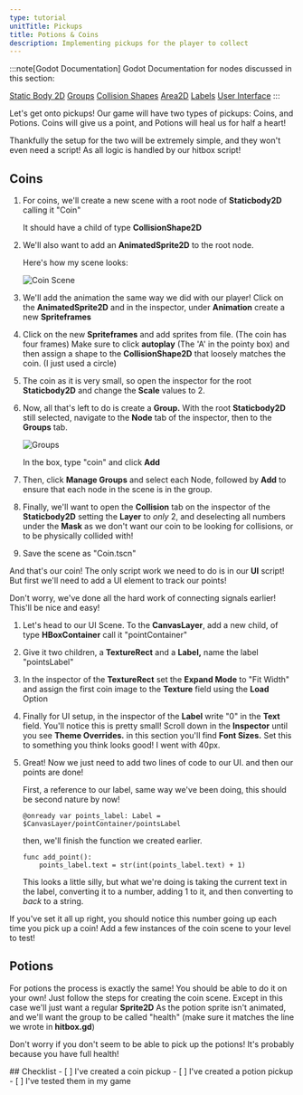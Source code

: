 ```yaml
---
type: tutorial
unitTitle: Pickups
title: Potions & Coins
description: Implementing pickups for the player to collect
---
```




:::note[Godot Documentation]
Godot Documentation for nodes discussed in this section: 

[Static Body 2D](https://docs.godotengine.org/en/3.2/classes/class_staticbody2d.html) [Groups](https://docs.godotengine.org/en/stable/tutorials/scripting/groups.html) [Collision Shapes](https://docs.godotengine.org/en/stable/tutorials/physics/collision_shapes_2d.html) [Area2D](https://docs.godotengine.org/en/stable/classes/class_area2d.html) [Labels](https://docs.godotengine.org/en/stable/classes/class_label.html#class-label) [User Interface](https://docs.godotengine.org/en/stable/tutorials/ui/index.html)
:::


Let's get onto pickups! Our game will have two types of pickups: Coins, and Potions. Coins will give us a point, and Potions will heal us for half a heart!

Thankfully the setup for the two will be extremely simple, and they won't even need a script! As all logic is handled by our hitbox script!

## Coins

<Steps>

1. For coins, we'll create a new scene with a root node of **Staticbody2D** calling it "Coin"

	It should have a child of type **CollisionShape2D**

2. We'll also want to add an **AnimatedSprite2D** to the root node.

	Here's how my scene looks:

	![Coin Scene](/src/assets/godot/dungeonCrawler/coinScene.png)

3. We'll add the animation the same way we did with our player! Click on the **AnimatedSprite2D** and in the inspector, under **Animation** create a new **Spriteframes**

4. Click on the new **Spriteframes** and add sprites from file. (The coin has four frames) Make sure to click **autoplay** (The 'A' in the pointy box)
 and then assign a shape to the **CollisionShape2D** that loosely matches the coin. (I just used a circle)

5. The coin as it is very small, so open the inspector for the root **Staticbody2D** and change the **Scale** values to 2.

6. Now, all that's left to do is create a **Group.** With the root **Staticbody2D** still selected, navigate to the **Node** tab of the inspector, then to the **Groups** tab.

	![Groups](/src/assets/godot/dungeonCrawler/groups.png)

	In the box, type "coin" and click **Add**

7. Then, click **Manage Groups** and select each Node, followed by **Add** to ensure that each node in the scene is in the group.

8. Finally, we'll want to open the **Collision** tab on the inspector of the **Staticbody2D** setting the **Layer** to *only* 2, and deselecting all numbers under the **Mask** as we don't want our coin to be looking for collisions, or to be physically collided with!

9. Save the scene as "Coin.tscn"
</Steps>

And that's our coin! The only script work we need to do is in our **UI** script! But first we'll need to add a UI element to track our points!

Don't worry, we've done all the hard work of connecting signals earlier! This'll be nice and easy!

<Steps>

1. Let's head to our UI Scene. To the **CanvasLayer**, add a new child, of type **HBoxContainer** call it "pointContainer"

2. Give it two children, a **TextureRect** and a **Label,** name the label "pointsLabel"

3. In the inspector of the **TextureRect** set the **Expand Mode** to "Fit Width" and assign the first coin image to the **Texture** field using the **Load** Option

4. Finally for UI setup, in the inspector of the **Label** write "0" in the **Text** field. You'll notice this is pretty small! Scroll down in the **Inspector** until you see **Theme Overrides.** in this section you'll find **Font Sizes.** Set this to something you think looks good! I went with 40px.

5. Great! Now we just need to add two lines of code to our UI. and then our points are done!

	First, a reference to our label, same way we've been doing, this should be second nature by now!

	```gdscript
	@onready var points_label: Label = $CanvasLayer/pointContainer/pointsLabel
	```

	then, we'll finish the function we created earlier.


	```gdscript
	func add_point():
		points_label.text = str(int(points_label.text) + 1)
	```
	This looks a little silly, but what we're doing is taking the current text in the label, converting it to a number, adding 1 to it, and then converting to *back* to a string.

</Steps>

If you've set it all up right, you should notice this number going up each time you pick up a coin! Add a few instances of the coin scene to your level to test!

## Potions

For potions the process is exactly the same! You should be able to do it on your own! Just follow the steps for creating the coin scene. Except in this case we'll just want a regular **Sprite2D** As the potion sprite isn't animated, and we'll want the group to be called "health" (make sure it matches the line we wrote in **hitbox.gd**)

Don't worry if you don't seem to be able to pick up the potions! It's probably because you have full health!

<Box>
## Checklist
<Checklist>
- [ ] I've created a coin pickup
- [ ] I've created a potion pickup
- [ ] I've tested them in my game
</Checklist>
</Box>
